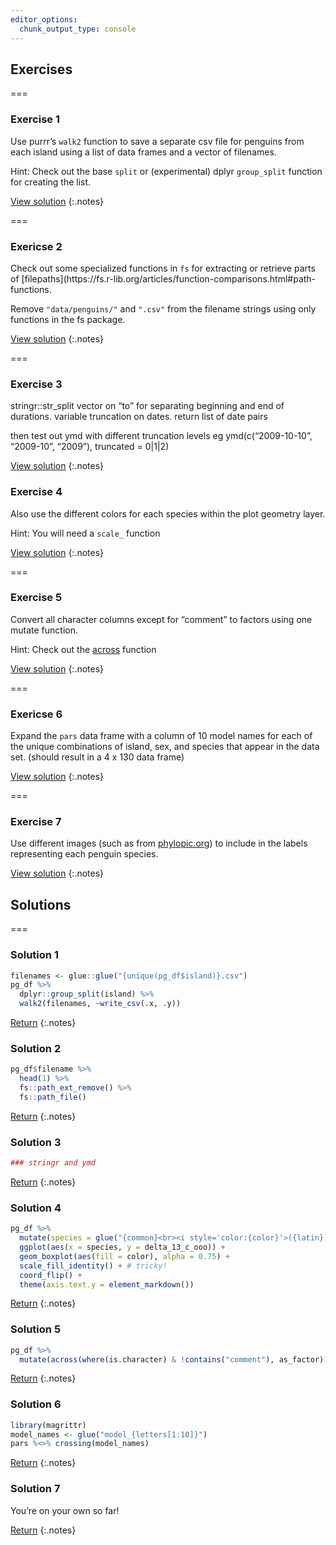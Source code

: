 ```yaml
---
editor_options: 
  chunk_output_type: console
---
```


## Exercises

===

### Exercise 1

Use purrr's `walk2` function to save a separate csv file for penguins from each island using a list of data frames and a vector of filenames. 

Hint: Check out the base `split` or (experimental) dplyr `group_split` function for creating the list. 

[View solution](#solution-1)
{:.notes}

===

### Exericse 2

Check out some specialized functions in `fs` for extracting or retrieve parts of [filepaths](https://fs.r-lib.org/articles/function-comparisons.html#path-functions.  

Remove `"data/penguins/"` and  `".csv"` from the filename strings using only functions in the fs package.

[View solution](#solution-2)
{:.notes}

===

### Exercise 3

stringr::str_split vector on "to" for separating beginning and end of durations. variable truncation on dates. return list of date pairs

then test out ymd with different truncation levels eg ymd(c("2009-10-10", "2009-10", "2009"), truncated = 0|1|2)

[View solution](#solution-3)
{:.notes}

### Exercise 4

Also use the different colors for each species within the plot geometry layer. 

Hint: You will need a `scale_` function

[View solution](#solution-4)
{:.notes}

===

### Exercise 5

Convert all character columns except for "comment" to factors using one mutate function. 

Hint: Check out the [across](https://dplyr.tidyverse.org/articles/programming.html) function

[View solution](#solution-5)
{:.notes}

===

### Exericse 6

Expand the `pars` data frame with a column of 10 model names for each of the unique combinations of island, sex, and species that appear in the data set. (should result in a 4 x 130 data frame)

[View solution](#solution-6)
{:.notes}

===

### Exercise 7

Use different images (such as from [phylopic.org](http://phylopic.org/)) to include in the labels representing each penguin species.

[View solution](#solution-7)
{:.notes}

## Solutions

===

### Solution 1

```r
filenames <- glue::glue("{unique(pg_df$island)}.csv")
pg_df %>% 
  dplyr::group_split(island) %>% 
  walk2(filenames, ~write_csv(.x, .y))
```

[Return](#exercise-1)
{:.notes}

### Solution 2

```r
pg_df$filename %>% 
  head(1) %>%
  fs::path_ext_remove() %>%
  fs::path_file()
```

[Return](#exercise-2)
{:.notes}

### Solution 3

```r
### stringr and ymd
```

[Return](#exercise-3)
{:.notes}

### Solution 4

```r
pg_df %>%
  mutate(species = glue("{common}<br><i style='color:{color}'>({latin})</i>")) %>%
  ggplot(aes(x = species, y = delta_13_c_ooo)) +
  geom_boxplot(aes(fill = color), alpha = 0.75) + 
  scale_fill_identity() + # tricky! 
  coord_flip() +
  theme(axis.text.y = element_markdown())
```

[Return](#exercise-4)
{:.notes}


### Solution 5

```r
pg_df %>% 
  mutate(across(where(is.character) & !contains("comment"), as_factor))
```

[Return](#exercise-4)
{:.notes}

### Solution 6

```r
library(magrittr)
model_names <- glue("model_{letters[1:10]}")
pars %<>% crossing(model_names)
```

[Return](#exercise-6)
{:.notes}

### Solution 7

You're on your own so far!

[Return](#exercise-7)
{:.notes}